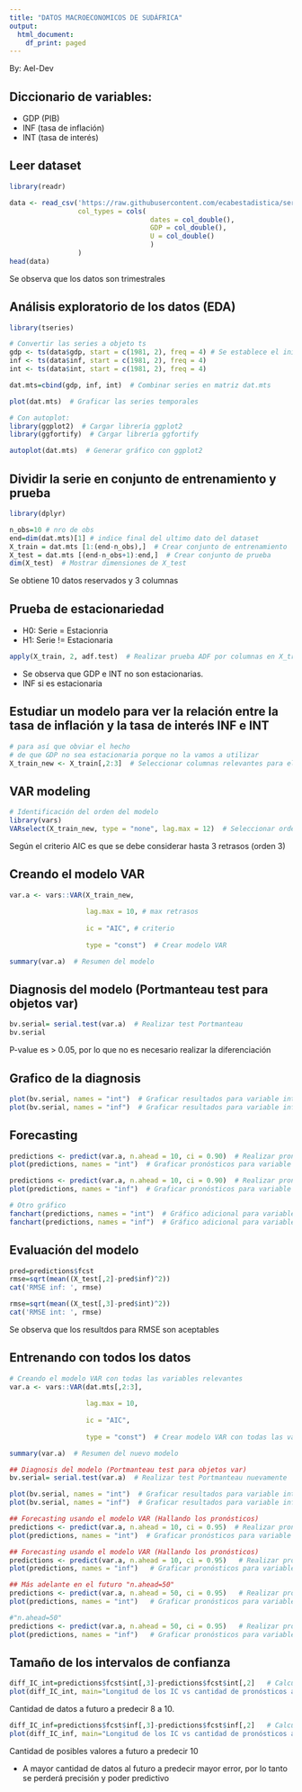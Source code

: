 ---
title: "DATOS MACROECONOMICOS DE SUDÁFRICA"
output:
  html_document:
    df_print: paged
---

By: Ael-Dev



## Diccionario de variables:
  - GDP (PIB)
  - INF (tasa de inflación)
  - INT (tasa de interés)

## Leer dataset
```{r}
library(readr)

data <- read_csv('https://raw.githubusercontent.com/ecabestadistica/series-temporales-multivariantes/master/2.%20Casos%20de%20estudio%20en%20R/B.%20Datos%20macroecon%C3%B3micos%20de%20Sud%C3%A1frica/data_sa.csv',
                 col_types = cols(
                                   dates = col_double(),
                                   GDP = col_double(),
                                   U = col_double()
                                   )
                 )
head(data)

```
Se observa que los datos son trimestrales

## Análisis exploratorio de los datos (EDA)
```{r}
library(tseries)

# Convertir las series a objeto ts
gdp <- ts(data$gdp, start = c(1981, 2), freq = 4) # Se establece el inicio en el año 1981, segundo trimestre, con una frecuencia de 4 (trimestral).
inf <- ts(data$inf, start = c(1981, 2), freq = 4)
int <- ts(data$int, start = c(1981, 2), freq = 4)


```

```{r}
dat.mts=cbind(gdp, inf, int)  # Combinar series en matriz dat.mts

plot(dat.mts)  # Graficar las series temporales
```

```{r}

# Con autoplot:
library(ggplot2)  # Cargar librería ggplot2
library(ggfortify)  # Cargar librería ggfortify

autoplot(dat.mts)  # Generar gráfico con ggplot2
```

## Dividir la serie en conjunto de entrenamiento y prueba
```{r}

library(dplyr)

n_obs=10 # nro de obs
end=dim(dat.mts)[1] # indice final del ultimo dato del dataset
X_train = dat.mts [1:(end-n_obs),]  # Crear conjunto de entrenamiento
X_test = dat.mts [(end-n_obs+1):end,]  # Crear conjunto de prueba
dim(X_test)  # Mostrar dimensiones de X_test

```
Se obtiene 10 datos reservados y 3 columnas


## Prueba de estacionariedad

- H0: Serie = Estacionria
- H1: Serie != Estacionaria
```{r}
apply(X_train, 2, adf.test)  # Realizar prueba ADF por columnas en X_train
```
* Se observa que GDP e INT no son estacionarias.
* INF si es estacionaria


## Estudiar un modelo para ver la relación entre la tasa de inflación y la tasa de interés INF e INT
```{r}
# para así que obviar el hecho 
# de que GDP no sea estacionaria porque no la vamos a utilizar
X_train_new <- X_train[,2:3]  # Seleccionar columnas relevantes para el modelo
```


## VAR modeling
```{r}
# Identificación del orden del modelo
library(vars)
VARselect(X_train_new, type = "none", lag.max = 12)  # Seleccionar orden del modelo VAR
```
Según el criterio AIC es que se debe considerar hasta 3 retrasos (orden 3)


## Creando el modelo VAR
```{r}
var.a <- vars::VAR(X_train_new,
                   
                   lag.max = 10, # max retrasos
                   
                   ic = "AIC", # criterio 
                   
                   type = "const")  # Crear modelo VAR

summary(var.a)  # Resumen del modelo
```
## Diagnosis del modelo (Portmanteau test para objetos var)
```{r}
bv.serial= serial.test(var.a)  # Realizar test Portmanteau
bv.serial
```
P-value es > 0.05, por lo que no es necesario realizar la diferenciación


## Grafico de la diagnosis
```{r}
plot(bv.serial, names = "int")  # Graficar resultados para variable int
plot(bv.serial, names = "inf")  # Graficar resultados para variable inf
```
## Forecasting

```{r}
predictions <- predict(var.a, n.ahead = 10, ci = 0.90)  # Realizar pronósticos a 10 periodos con intervalo de confianza del 90%
plot(predictions, names = "int")  # Graficar pronósticos para variable int

```

```{r}
predictions <- predict(var.a, n.ahead = 10, ci = 0.90)  # Realizar pronósticos a 10 periodos en el futuro, con intervalo de confianza del 90%
plot(predictions, names = "inf")  # Graficar pronósticos para variable inf
```

```{r}
# Otro gráfico 
fanchart(predictions, names = "int")  # Gráfico adicional para variable int
fanchart(predictions, names = "inf")  # Gráfico adicional para variable inf

```

## Evaluación del modelo
```{r}
pred=predictions$fcst
rmse=sqrt(mean((X_test[,2]-pred$inf)^2))
cat('RMSE inf: ', rmse)

```
```{r}
rmse=sqrt(mean((X_test[,3]-pred$int)^2))
cat('RMSE int: ', rmse)
```
Se observa que los resultdos para RMSE son aceptables


## Entrenando con todos los datos
```{r}
# Creando el modelo VAR con todas las variables relevantes
var.a <- vars::VAR(dat.mts[,2:3],
                   
                   lag.max = 10,
                   
                   ic = "AIC",
                   
                   type = "const")  # Crear modelo VAR con todas las variables relevantes

summary(var.a)  # Resumen del nuevo modelo
```

```{r}
## Diagnosis del modelo (Portmanteau test para objetos var)
bv.serial= serial.test(var.a)  # Realizar test Portmanteau nuevamente

plot(bv.serial, names = "int")  # Graficar resultados para variable int
plot(bv.serial, names = "inf")  # Graficar resultados para variable inf

```


```{r}
## Forecasting usando el modelo VAR (Hallando los pronósticos)
predictions <- predict(var.a, n.ahead = 10, ci = 0.95)  # Realizar pronósticos a futuro con intervalo de confianza del 95%
plot(predictions, names = "int")  # Graficar pronósticos para variable int


```


```{r}
## Forecasting usando el modelo VAR (Hallando los pronósticos)
predictions <- predict(var.a, n.ahead = 10, ci = 0.95)   # Realizar pronósticos a futuro con intervalo de confianza del 95%
plot(predictions, names = "inf")   # Graficar pronósticos para variable inf

```


```{r}
## Más adelante en el futuro "n.ahead=50"
predictions <- predict(var.a, n.ahead = 50, ci = 0.95)   # Realizar pronósticos a futuro con intervalo de confianza del 95%
plot(predictions, names = "int")   # Graficar pronósticos para variable int

```


```{r}
#"n.ahead=50"
predictions <- predict(var.a, n.ahead = 50, ci = 0.95)   # Realizar pronósticos a futuro con intervalo de confianza del 95%
plot(predictions, names = "inf")   # Graficar pronósticos para variable inf

```

## Tamaño de los intervalos de confianza
```{r}

diff_IC_int=predictions$fcst$int[,3]-predictions$fcst$int[,2]   # Calcular longitud de IC para variable int
plot(diff_IC_int, main="Longitud de los IC vs cantidad de pronósticos a futuro - INT", xlab='Cantidad de datos pronosticados en el futuro', ylab='Longitud del IC')   # Graficar longitud de IC vs cantidad de pronósticos futuros para variable int

```
Cantidad de datos a futuro a predecir 8 a 10.

```{r}

diff_IC_inf=predictions$fcst$inf[,3]-predictions$fcst$inf[,2]   # Calcular longitud de IC para variable inf
plot(diff_IC_inf, main="Longitud de los IC vs cantidad de pronósticos a futuro - INF", xlab='Cantidad de datos pronosticados en el futuro', ylab='Longitud del IC')   # Graficar longitud de IC vs cantidad de pronósticos futuros para variable inf
```
Cantidad de posibles valores a futuro a predecir 10

* A mayor cantidad de datos al futuro a predecir mayor error, por lo tanto se perderá precisión y poder predictivo
